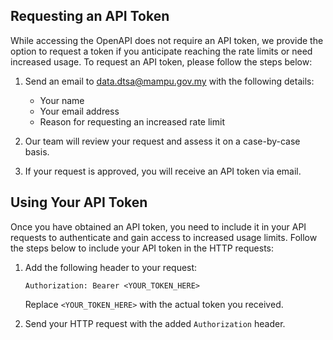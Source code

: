 ## Requesting an API Token

While accessing the OpenAPI does not require an API token, we provide the option to request a token if you anticipate reaching the rate limits or need increased usage. To request an API token, please follow the steps below:

1. Send an email to [data.dtsa@mampu.gov.my](mailto:data.dtsa@mampu.gov.my) with the following details:

   - Your name
   - Your email address
   - Reason for requesting an increased rate limit

2. Our team will review your request and assess it on a case-by-case basis.

3. If your request is approved, you will receive an API token via email.

## Using Your API Token

Once you have obtained an API token, you need to include it in your API requests to authenticate and gain access to increased usage limits. Follow the steps below to include your API token in the HTTP requests:

1. Add the following header to your request:

   ```
   Authorization: Bearer <YOUR_TOKEN_HERE>
   ```

   Replace `<YOUR_TOKEN_HERE>` with the actual token you received.

2. Send your HTTP request with the added `Authorization` header.
